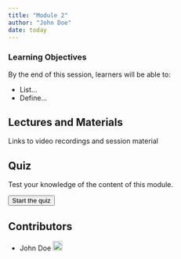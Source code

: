 ```yaml
---
title: "Module 2"
author: "John Doe"
date: today
---
```


::: {.callout-tip}
### Learning Objectives

By the end of this session, learners will be able to:

- List...
- Define...
:::

## Lectures and Materials

Links to video recordings and session material

## Quiz

Test your knowledge of the content of this module.

<button class="hp5-button" onclick="initH5P('quiz_2')"> Start the quiz</button>

<div class="quiz-box quiz_2"></div>

## Contributors

- John Doe <a href="https://orcid.org/0009-XXXX" rel="orcid"><img src="img/ORCID_Logomark.png" alt="" width="20" height="20"/></a>
